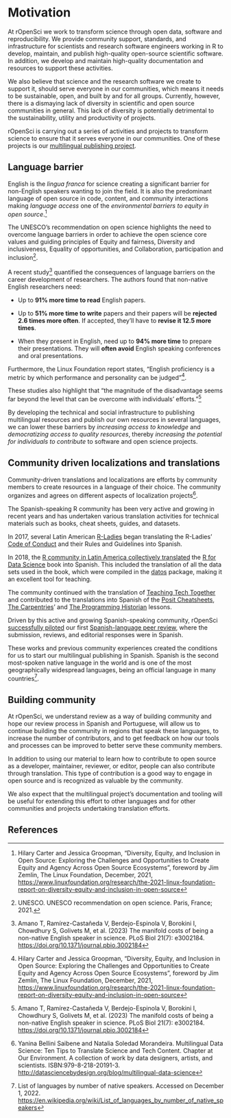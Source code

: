 # Motivation

At rOpenSci we work to transform science through open data, software and reproducibility. 
We provide community support, standards, and infrastructure for scientists and research software engineers working in R to develop, maintain, and publish high-quality open-source scientific software. 
In addition, we develop and maintain high-quality documentation and resources to support these activities.

We also believe that science and the research software we create to support it, should serve everyone in our communities, which means it
needs to be sustainable, open, and built by and for all groups.
Currently, however, there is a dismaying lack of diversity in scientific and open source communities in general.
This lack of diversity is potentially detrimental to the sustainability, utility and productivity of projects.

rOpenSci is carrying out a series of activities and projects to transform science to ensure that it serves everyone in our communities.
One of these projects is our [multilingual publishing project](https://ropensci.org/multilingual-publishing/).

## Language barrier

English is the *lingua franca* for science creating a significant barrier for non-English speakers wanting to join the field. 
It is also the predominant language of open source in code, content, and community interactions making *language access* one of the *environmental barriers to equity in open source*.[^motivation-1]

[^motivation-1]: Hilary Carter and Jessica Groopman, "Diversity, Equity,
    and Inclusion in Open Source: Exploring the Challenges and
    Opportunities to Create Equity and Agency Across Open Source
    Ecosystems", foreword by Jim Zemlin, The Linux Foundation, December,
    2021,
    <https://www.linuxfoundation.org/research/the-2021-linux-foundation-report-on-diversity-equity-and-inclusion-in-open-source>

The UNESCO's recommendation on open science highlights the need to overcome language barriers in order to achieve the open science core values and guiding principles of Equity and fairness, Diversity and inclusiveness, Equality of opportunities, and Collaboration, participation and inclusion[^motivation-2].

[^motivation-2]: UNESCO. UNESCO recommendation on open science. Paris,
    France; 2021.

A recent study[^motivation-3] quantified the consequences of language barriers on the career development of researchers. 
The authors found that non-native English researchers need:

[^motivation-3]: Amano T, Ramírez-Castañeda V, Berdejo-Espinola V,
    Borokini I, Chowdhury S, Golivets M, et al. (2023) The manifold
    costs of being a non-native English speaker in science. PLoS Biol
    21(7): e3002184. <https://doi.org/10.1371/journal.pbio.3002184>

-   Up to **91% more time to read** English papers.

-   Up to **51% more time to write** papers and their papers will be **rejected 2.6 times more often**. If accepted, they'll have to **revise it 12.5 more times**.

-   When they present in English, need up to **94% more time** to prepare their presentations. They will **often avoid** English speaking conferences and oral presentations.

Furthermore, the Linux Foundation report states, "English proficiency is a metric by which performance and personality can be judged"[^motivation-1].

These studies also highlight that "the magnitude of the disadvantage seems far beyond the level that can be overcome with individuals'
efforts."[^motivation-3]

By developing the technical and social infrastructure to publishing multilingual resources and publish our own resources in several languages, we can lower these barriers by *increasing access to knowledge* and *democratizing access to quality resources*, thereby *increasing the potential for individuals to contribute* to software and open science projects.

## Community driven localizations and translations

Community-driven translations and localizations are efforts by community members to create resources in a language of their choice. 
The community organizes and agrees on different aspects of localization projects[^motivation-4].

[^motivation-4]: Yanina Bellini Saibene and Natalia Soledad Morandeira.
    Multilingual Data Science: Ten Tips to Translate Science and Tech
    Content. Chapter at Our Environment. A collection of work by data
    designers, artists, and scientists. ISBN:979-8-218-20191-3.
    <http://datasciencebydesign.org/blog/multilingual-data-science>

The Spanish-speaking R community has been very active and growing in recent years and has undertaken various translation activities for technical materials such as books, cheat sheets, guides, and datasets.

In 2017, several Latin American [R-Ladies](https://www.rladies.org/) began translating the R-Ladies' [Code of Conduct](https://github.com/rladies/.github/blob/master/CODE_OF_CONDUCT.md) and their Rules and Guidelines into Spanish.

In 2018, the [R community in Latin America collectively translated](https://youtu.be/kuHjpdgkSxg) the [R for Data Science](https://es.r4ds.hadley.nz/) book into Spanish. 
This included the translation of all the data sets used in the book, which were compiled in the [datos](https://github.com/cienciadedatos/datos) package, making it an excellent tool for teaching.

The community continued with the translation of [Teaching Tech Together](https://teachtogether.tech/es/index.html) and contributed to the translations into Spanish of the [Posit Cheatsheets](https://posit.co/resources/cheatsheets/?type=translations/#translation-12), [The Carpentries](https://software-carpentry.org/lessons/)' and [The Programming Historian](https://programminghistorian.org/es/) lessons.

Driven by this active and growing Spanish-speaking community, rOpenSci [successfully piloted](https://ropensci.org/blog/2021/07/27/censo2017/) our first [Spanish-language peer review](https://ropensci.org/commcalls/2019-06-28/), where the submission, reviews, and editorial responses were in Spanish.

These works and previous community experiences created the conditions for us to start our multilingual publishing in Spanish. 
Spanish is the second most-spoken native language in the world and is one of the most geographically widespread languages, being an official language in many countries[^motivation-5].

[^motivation-5]: List of languages by number of native speakers.
    Accessed on December 1, 2022.
    <https://en.wikipedia.org/wiki/List_of_languages_by_number_of_native_speakers>

## Building community

At rOpenSci, we understand review as a way of building community and hope our review process in Spanish and Portuguese, will allow us to continue building the community in regions that speak these languages, to increase the number of contributors, and to get feedback on how our tools and processes can be improved to better serve these community members.

In addition to using our material to learn how to contribute to open source as a developer, maintainer, reviewer, or editor, people can also contribute through translation. 
This type of contribution is a good way to engage in open source and is recognized as valuable by the community.

We also expect that the multilingual project's documentation and tooling will be useful for extending this effort to other languages and for other communities and projects undertaking translation efforts.

## References
